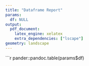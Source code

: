 ```yaml
---
title: "Dataframe Report"
params:
  df: NULL
output:
  pdf_document:
    latex_engine: xelatex
    extra_dependencies: ["lscape"]
geometry: landscape
---
```



```r



pander::pandoc.table(params$df)
